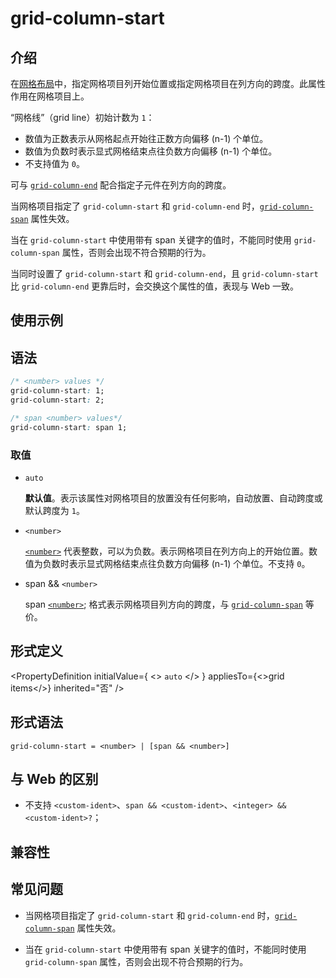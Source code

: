 # grid-column-start

## 介绍

在[网格布局](guide/ui/layout/grid-layout.mdx)中，指定网格项目列开始位置或指定网格项目在列方向的跨度。此属性作用在网格项目上。

“网格线”（grid line）初始计数为 `1`：

- 数值为正数表示从网格起点开始往正数方向偏移 (n-1) 个单位。
- 数值为负数时表示显式网格结束点往负数方向偏移 (n-1) 个单位。
- 不支持值为 `0`。

可与 [`grid-column-end`](./grid-column-end.mdx) 配合指定子元件在列方向的跨度。

当网格项目指定了 `grid-column-start` 和 `grid-column-end` 时，[`grid-column-span`](./grid-column-span.mdx) 属性失效。

当在 `grid-column-start` 中使用带有 span 关键字的值时，不能同时使用 `grid-column-span` 属性，否则会出现不符合预期的行为。

当同时设置了 `grid-column-start` 和 `grid-column-end`，且 `grid-column-start` 比 `grid-column-end` 更靠后时，会交换这个属性的值，表现与 Web 一致。

## 使用示例


<Go
  example="css-api"
  defaultFile="src/grid-column-start/App.tsx"
  img="https://lf-lynx.tiktok-cdns.com/obj/lynx-artifacts-oss-sg/lynx-website/assets/doc/css/grid-column-start.png"
  defaultEntryFile="dist/grid-column-start.lynx.bundle"
  entry="src/grid-column-start"
/>

## 语法

```css
/* <number> values */
grid-column-start: 1;
grid-column-start: 2;

/* span <number> values*/
grid-column-start: span 1;
```

### 取值

- `auto`

  **默认值**。表示该属性对网格项目的放置没有任何影响，自动放置、自动跨度或默认跨度为 `1`。

- `<number>`

  [`<number>`](api/css/data-type/number.mdx) 代表整数，可以为负数。表示网格项目在列方向上的开始位置。数值为负数时表示显式网格结束点往负数方向偏移 (n-1) 个单位。不支持 `0`。

- span && `<number>`

  span [`<number>`](api/css/data-type/number.mdx); 格式表示网格项目列方向的跨度，与 [`grid-column-span`](./grid-column-span.mdx) 等价。

## 形式定义


<PropertyDefinition
  initialValue={
    <>
      <code>auto</code>
    </>
  }
  appliesTo={<>grid items</>}
  inherited="否"
/>

## 形式语法

```
grid-column-start = <number> | [span && <number>]
```

## 与 Web 的区别

- 不支持 `<custom-ident>`、`span && <custom-ident>`、`<integer> && <custom-ident>?`；

## 兼容性


<LegacyCompatTable metadata="css/properties/grid-column-start" />

## 常见问题

- 当网格项目指定了 `grid-column-start` 和 `grid-column-end` 时，[`grid-column-span`](./grid-column-span.mdx) 属性失效。

- 当在 `grid-column-start` 中使用带有 span 关键字的值时，不能同时使用 `grid-column-span` 属性，否则会出现不符合预期的行为。
